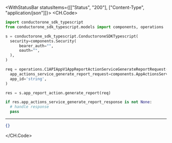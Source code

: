 

<WithStatusBar statusItems={[["Status", "200"], ["Content-Type", "application/json"]]}>
  <CH.Code>
  ```python GenerateReport.py
  import conductorone_sdk_typescript
from conductorone_sdk_typescript.models import components, operations

s = conductorone_sdk_typescript.ConductoroneSDKTypescript(
    security=components.Security(
        bearer_auth="",
        oauth="",
    ),
)

req = operations.C1APIAppV1AppReportActionServiceGenerateReportRequest(
    app_actions_service_generate_report_request=components.AppActionsServiceGenerateReportRequest(),
    app_id='string',
)

res = s.app_report_action.generate_report(req)

if res.app_actions_service_generate_report_response is not None:
    # handle response
    pass
  ```
  ---

  ```json Example Response
  {}
  ```
  </CH.Code>
</WithStatusBar>
